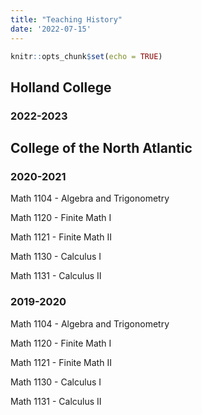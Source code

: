 ```yaml
---
title: "Teaching History"
date: '2022-07-15'
---
```


```r
knitr::opts_chunk$set(echo = TRUE)
```
## Holland College 
### 2022-2023
## College of the North Atlantic
### 2020-2021
Math 1104 - Algebra and Trigonometry

Math 1120 - Finite Math I

Math 1121 - Finite Math II

Math 1130 - Calculus I

Math 1131 - Calculus II

### 2019-2020
Math 1104 - Algebra and Trigonometry

Math 1120 - Finite Math I

Math 1121 - Finite Math II

Math 1130 - Calculus I

Math 1131 - Calculus II